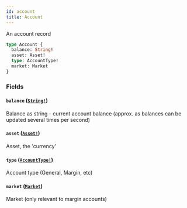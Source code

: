 ```yaml
---
id: account
title: Account
---
```


An account record

```graphql
type Account {
  balance: String!
  asset: Asset!
  type: AccountType!
  market: Market
}
```

### Fields

#### `balance` ([`String!`](/docs/graphql/scalars/string))

Balance as string - current account balance (approx. as balances can be updated several times per second)

#### `asset` ([`Asset!`](/docs/graphql/objects/asset))

Asset, the 'currency'

#### `type` ([`AccountType!`](/docs/graphql/enums/account-type))

Account type (General, Margin, etc)

#### `market` ([`Market`](/docs/graphql/objects/market))

Market (only relevant to margin accounts)
